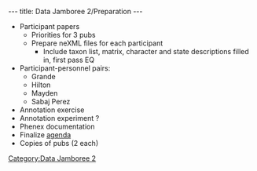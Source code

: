 ---
title: Data Jamboree 2/Preparation
---

*Participant papers
**Priorities for 3 pubs
**Prepare neXML files for each participant
***Include taxon list, matrix, character and state descriptions filled in, first pass EQ
*Participant-personnel pairs:
**Grande
**Hilton
**Mayden
**Sabaj Perez
*Annotation exercise
*Annotation experiment ?
*Phenex documentation
*Finalize [[Data_Jamboree_2/agenda|agenda]]
*Copies of pubs (2 each)

[[Category:Data Jamboree 2]]